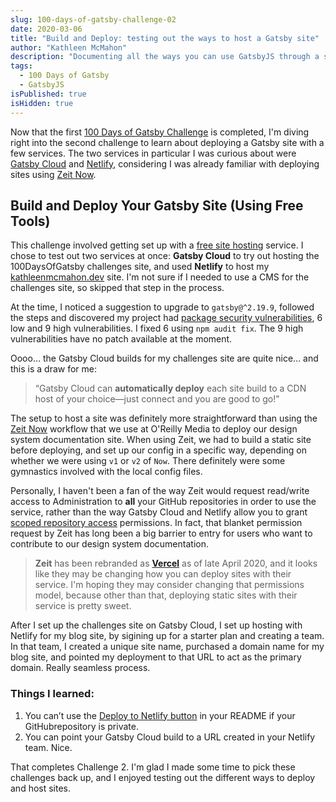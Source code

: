 ```yaml
---
slug: 100-days-of-gatsby-challenge-02
date: 2020-03-06
title: "Build and Deploy: testing out the ways to host a Gatsby site"
author: "Kathleen McMahon"
description: "Documenting all the ways you can use GatsbyJS through a set of challenges."
tags:
  - 100 Days of Gatsby
  - GatsbyJS
isPublished: true
isHidden: true
---
```


Now that the first [100 Days of Gatsby Challenge](https://twitter.com/gatsbyjs/status/1208068118335119364) is completed, I'm diving right into the second challenge to learn about deploying a Gatsby site with a few services. The two services in particular I was curious about were [Gatsby Cloud](https://www.gatsbyjs.com/) and [Netlify](https://www.netlify.com/), considering I was already familiar with deploying sites using [Zeit Now](https://zeit.co).

## Build and Deploy Your Gatsby Site (Using Free Tools)

This challenge involved getting set up with a [free site hosting](https://www.gatsbyjs.org/blog/100days/free-hosting) service. I chose to test out two services at once: **Gatsby Cloud** to try out hosting the 100DaysOfGatsby challenges site, and used **Netlify** to host my [kathleenmcmahon.dev](https://kathleenmcmahon.dev) site. I'm not sure if I needed to use a CMS for the challenges site, so skipped that step in the process.

At the time, I noticed a suggestion to upgrade to `gatsby@^2.19.9`, followed the steps and discovered my project had [package security vulnerabilities](https://docs.npmjs.com/auditing-package-dependencies-for-security-vulnerabilities), 6 low and 9 high vulnerabilities. I fixed 6 using `npm audit fix`. The 9 high vulnerabilities have no patch available at the moment.

Oooo… the Gatsby Cloud builds for my challenges site are quite nice… and this is a draw for me:

> “Gatsby Cloud can **automatically deploy** each site build to a CDN host of your choice—just connect and you are good to go!"

The setup to host a site was definitely more straightforward than using the [Zeit Now](https://zeit.co) workflow that we use at O'Reilly Media to deploy our design system documentation site. When using Zeit, we had to build a static site before deploying, and set up our config in a specific way, depending on whether we were using `v1` or `v2` of `Now`. There definitely were some gymnastics involved with the local config files.

Personally, I haven't been a fan of the way Zeit would request read/write access to Administration to **all** your GitHub repositories in order to use the service, rather than the way Gatsby Cloud and Netlify allow you to grant [scoped repository access](https://docs.netlify.com/configure-builds/repo-permissions-linking/#authentication-with-the-netlify-github-app) permissions. In fact, that blanket permission request by Zeit has long been a big barrier to entry for users who want to contribute to our design system documentation.

> **Zeit** has been rebranded as **[Vercel](https://vercel.com/)** as of late April 2020, and it looks like they may be changing how you can deploy sites with their service. I'm hoping they may consider changing that permissions model, because other than that, deploying static sites with their service is pretty sweet.

After I set up the challenges site on Gatsby Cloud, I set up hosting with Netlify for my blog site, by sigining up for a starter plan and creating a team. In that team, I created a unique site name, purchased a domain name for my blog site, and pointed my deployment to that URL to act as the primary domain. Really seamless process.

### Things I learned:

1. You can’t use the [Deploy to Netlify button](https://www.netlify.com/blog/2016/11/29/introducing-the-deploy-to-netlify-button/) in your README if your GitHubrepository is private.
1. You can point your Gatsby Cloud build to a URL created in your Netlify team. Nice.

That completes Challenge 2. I'm glad I made some time to pick these challenges back up, and I enjoyed testing out the different ways to deploy and host sites.
